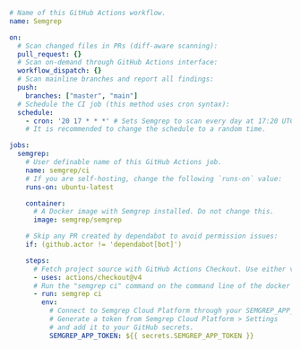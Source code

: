 <!--

CI code snippet for GitHub Actions with Semgrep Cloud Platform (SAST)

-->

```yaml
# Name of this GitHub Actions workflow.
name: Semgrep

on:
  # Scan changed files in PRs (diff-aware scanning):
  pull_request: {}
  # Scan on-demand through GitHub Actions interface:
  workflow_dispatch: {}
  # Scan mainline branches and report all findings:
  push:
    branches: ["master", "main"]
  # Schedule the CI job (this method uses cron syntax):
  schedule:
    - cron: '20 17 * * *' # Sets Semgrep to scan every day at 17:20 UTC.
    # It is recommended to change the schedule to a random time.

jobs:
  semgrep:
    # User definable name of this GitHub Actions job.
    name: semgrep/ci 
    # If you are self-hosting, change the following `runs-on` value: 
    runs-on: ubuntu-latest

    container:
      # A Docker image with Semgrep installed. Do not change this.
      image: semgrep/semgrep

    # Skip any PR created by dependabot to avoid permission issues:
    if: (github.actor != 'dependabot[bot]')

    steps:
      # Fetch project source with GitHub Actions Checkout. Use either v3 or v4.
      - uses: actions/checkout@v4
      # Run the "semgrep ci" command on the command line of the docker image.
      - run: semgrep ci
        env:
          # Connect to Semgrep Cloud Platform through your SEMGREP_APP_TOKEN.
          # Generate a token from Semgrep Cloud Platform > Settings
          # and add it to your GitHub secrets.
          SEMGREP_APP_TOKEN: ${{ secrets.SEMGREP_APP_TOKEN }}
```
